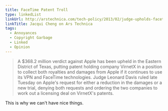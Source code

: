 ```yaml
---
title: FaceTime Patent Troll
type: linkedList
linkUrl: http://arstechnica.com/tech-policy/2013/02/judge-upholds-facetime-patent-verdict-against-apple-orders-royalties-to-boot/
linkTitle: Jacqui Cheng on Ars Technica
tags:
  - Annoyances
  - Copyright Garbage
  - Linked
  - Opinion
---
```


> A $368.2 million verdict against Apple has been upheld in the Eastern District of Texas, putting patent holding company VirnetX in a position to collect both royalties and damages from Apple if it continues to use its VPN and FaceTime technologies. Judge Leonard Davis ruled late Tuesday on Apple's request for either a reduction in the damages or a new trial, denying both requests and ordering the two companies to work out a licensing deal on VirnetX's patents.

This is why we can't have nice things.
